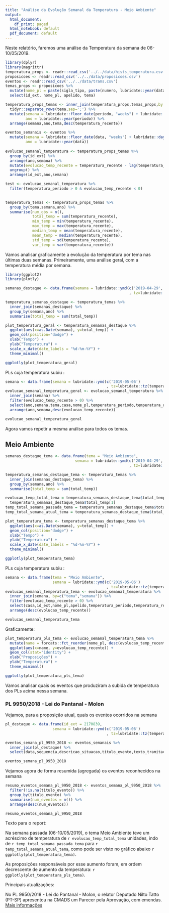 ```yaml
---
title: "Análise da Evolução Semanal da Temperatura - Meio Ambiente"
output:
  html_document:
    df_print: paged
  html_notebook: default
  pdf_document: default
---
```


Neste relatório, faremos uma análise da Temperatura da semana de 06-10/05/2019.

```r
library(dplyr)
library(magrittr)
temperatura_props <- readr::read_csv('../../data/hists_temperatura.csv')
proposicoes <- readr::read_csv('../../data/proposicoes.csv')
eventos <- readr::read_csv('../../data/trams.csv')
temas_props <- proposicoes %>% 
  mutate(nome_pl = paste(sigla_tipo, paste(numero, lubridate::year(data_apresentacao),sep='/'))) %>%
  select(id_ext, nome_pl, apelido, tema)

temperatura_props_temas <- inner_join(temperatura_props,temas_props,by = "id_ext") %>%
  tidyr::separate_rows(tema,sep=';') %>%
  mutate(semana = lubridate::floor_date(periodo, "weeks") + lubridate::days(1),
         ano = lubridate::year(periodo)) %>%
  arrange(semana,ano,tema,desc(temperatura_recente))

eventos_semanais <- eventos %>%
  mutate(semana = lubridate::floor_date(data, "weeks") + lubridate::days(1),
         ano = lubridate::year(data))
  
evolucao_semanal_temperatura <- temperatura_props_temas %>%
  group_by(id_ext) %>%
  arrange(ano,semana) %>%
  mutate(evolucao_temp_recente = temperatura_recente - lag(temperatura_recente, default = 0)) %>%
  ungroup() %>%
  arrange(id_ext,ano,semana)

test <- evolucao_semanal_temperatura %>%
  filter(temperatura_periodo > 0 & evolucao_temp_recente < 0)
  

temperatura_temas <- temperatura_props_temas %>%
  group_by(tema,semana,ano) %>%
  summarise(num_obs = n(),
            total_temp = sum(temperatura_recente),
            min_temp = min(temperatura_recente),
            max_temp = max(temperatura_recente),
            median_temp = mean(temperatura_recente),
            mean_temp = median(temperatura_recente),
            std_temp = sd(temperatura_recente),
            var_temp = var(temperatura_recente))
```

Vamos analisar graficamente a evolução da temperatura por tema nas últimas duas semanas.
Primeiramente, uma análise geral, com a temperatura média por semana.

```r
library(ggplot2)
library(plotly)

semanas_destaque <- data.frame(semana = lubridate::ymd(c('2019-04-29','2019-05-06')
                                                       , tz=lubridate::tz(temperatura_props_temas$semana[1])))

temperatura_semanas_destaque <- temperatura_temas %>%
  inner_join(semanas_destaque) %>%
  group_by(semana,ano) %>%
  summarise(total_temp = sum(total_temp))

plot_temperatura_geral <- temperatura_semanas_destaque %>% 
  ggplot(aes(x=as.Date(semana), y=total_temp)) +
  geom_col(position="dodge") +
  xlab("Tempo") + 
  ylab("Temperatura") +
  scale_x_date(date_labels = "%d-%m-%Y") +
  theme_minimal()

ggplotly(plot_temperatura_geral)
```

PLs cuja temperatura subiu :
```r
semana <- data.frame(semana = lubridate::ymd(c('2019-05-06')
                                             , tz=lubridate::tz(temperatura_props_temas$semana[1])))
evolucao_semanal_temperatura_geral <- evolucao_semanal_temperatura %>%
  inner_join(semana) %>%
  filter(evolucao_temp_recente > 0) %>%
  select(ano,semana,tema,casa,nome_pl,temperatura_periodo,temperatura_recente,evolucao_temp_recente) %>%
  arrange(ano,semana,desc(evolucao_temp_recente))

evolucao_semanal_temperatura_geral
```

Agora vamos repetir a mesma análise para todos os temas.

## Meio Ambiente

```r
semanas_destaque_tema <- data.frame(tema = "Meio Ambiente",
                               semana = lubridate::ymd(c('2019-04-29','2019-05-06')
                                                       , tz=lubridate::tz(temperatura_props_temas$semana[1])))

temperatura_semanas_destaque_tema <- temperatura_temas %>%
  inner_join(semanas_destaque_tema) %>%
  group_by(semana,ano) %>%
  summarise(total_temp = sum(total_temp))

evolucao_temp_total_tema = temperatura_semanas_destaque_tema$total_temp[2] - 
  temperatura_semanas_destaque_tema$total_temp[1]
temp_total_semana_passada_tema = temperatura_semanas_destaque_tema$total_temp[1]
temp_total_semana_atual_tema = temperatura_semanas_destaque_tema$total_temp[2]

plot_temperatura_tema <- temperatura_semanas_destaque_tema %>% 
  ggplot(aes(x=as.Date(semana), y=total_temp)) +
  geom_col(position="dodge") +
  xlab("Tempo") + 
  ylab("Temperatura") +
  scale_x_date(date_labels = "%d-%m-%Y") +
  theme_minimal()

ggplotly(plot_temperatura_tema)
```

PLs cuja temperatura subiu :
```r
semana <- data.frame(tema = "Meio Ambiente",
                     semana = lubridate::ymd(c('2019-05-06')
                                             , tz=lubridate::tz(temperatura_props_temas$semana[1])))
evolucao_semanal_temperatura_tema <- evolucao_semanal_temperatura %>%
  inner_join(semana, by=c("tema","semana")) %>%
  filter(evolucao_temp_recente > 0) %>%
  select(casa,id_ext,nome_pl,apelido,temperatura_periodo,temperatura_recente,evolucao_temp_recente) %>%
  arrange(desc(evolucao_temp_recente))

evolucao_semanal_temperatura_tema
```

Graficamente:

```r
plot_temperatura_pls_tema <- evolucao_semanal_temperatura_tema %>%
  mutate(name = forcats::fct_reorder(nome_pl, desc(evolucao_temp_recente))) %>%
  ggplot(aes(x=name, y=evolucao_temp_recente)) +
  geom_col(stat="identity") +
  xlab("Proposições") + 
  ylab("Temperatura") +
  theme_minimal()

ggplotly(plot_temperatura_pls_tema)
```


Vamos analisar quais os eventos que produziram a subida de temperatura dos PLs acima nessa semana.

### PL 9950/2018 - Lei do Pantanal - Molon

Vejamos, para a proposição atual, quais os eventos ocorridos na semana
```r
pl_destaque <- data.frame(id_ext = 2170839,
                     semana = lubridate::ymd(c('2019-05-06')
                                             , tz=lubridate::tz(temperatura_props_temas$semana[1])))

eventos_semana_pl_9950_2018 <- eventos_semanais %>%
  inner_join(pl_destaque) %>%
  select(data,sequencia,descricao_situacao,titulo_evento,texto_tramitacao)

eventos_semana_pl_9950_2018
```

Vejamos agora de forma resumida (agregada) os eventos reconhecidos na semana
```r
resumo_eventos_semana_pl_9950_2018 <- eventos_semana_pl_9950_2018 %>%
  filter(!is.na(titulo_evento)) %>%
  group_by(titulo_evento) %>%
  summarise(num_eventos = n()) %>%
  arrange(desc(num_eventos))

resumo_eventos_semana_pl_9950_2018
```

Texto para o report: 

Na semana passada (06-10/05/2019), o tema Meio Ambiente teve um acréscimo de temperatura de `r evolucao_temp_total_tema` unidades, indo de  `r temp_total_semana_passada_tema` para `r temp_total_semana_atual_tema`, como pode ser visto no gráfico abaixo `r ggplotly(plot_temperatura_tema)`.

As proposições responsáveis por esse aumento foram, em ordem decrescente de aumento da temperatura:
`r ggplotly(plot_temperatura_pls_tema)`.

Principais atualizações:

No PL 9950/2018 - Lei do Pantanal - Molon, o relator Deputado Nilto Tatto (PT-SP) apresentou na CMADS um Parecer pela Aprovação, com emendas. [Mais informações](https://leggo.org.br)